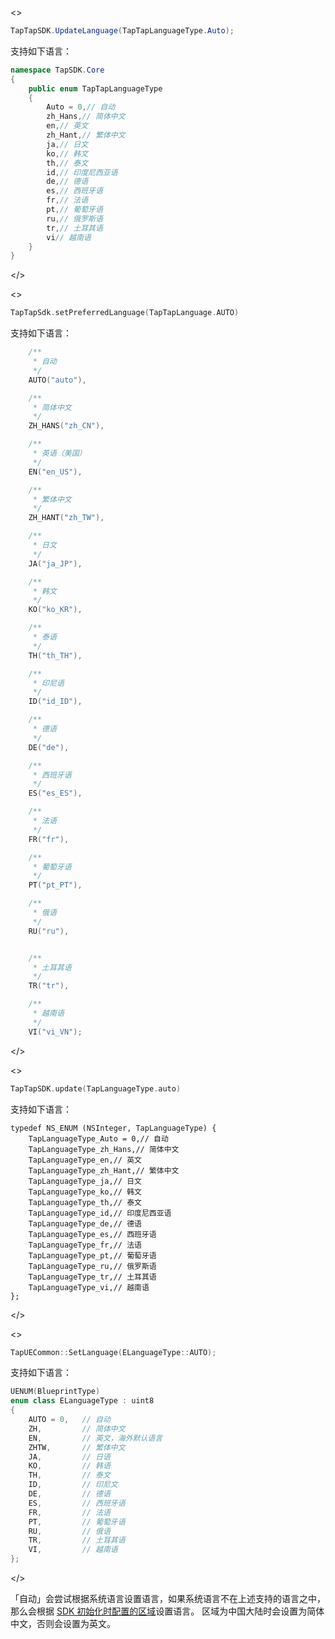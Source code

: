 
<MultiLang kind={props.kind}>

<>

```cs
TapTapSDK.UpdateLanguage(TapTapLanguageType.Auto);
```

支持如下语言：

```cs
namespace TapSDK.Core
{
    public enum TapTapLanguageType
    {
        Auto = 0,// 自动
        zh_Hans,// 简体中文
        en,// 英文
        zh_Hant,// 繁体中文
        ja,// 日文
        ko,// 韩文
        th,// 泰文
        id,// 印度尼西亚语
        de,// 德语
        es,// 西班牙语
        fr,// 法语
        pt,// 葡萄牙语
        ru,// 俄罗斯语
        tr,// 土耳其语
        vi// 越南语
    }
}
```

</>

<>

```kotlin
TapTapSdk.setPreferredLanguage(TapTapLanguage.AUTO)
```

支持如下语言：

```kotlin
    /**
     * 自动
     */
    AUTO("auto"),

    /**
     * 简体中文
     */
    ZH_HANS("zh_CN"),

    /**
     * 英语（美国）
     */
    EN("en_US"),

    /**
     * 繁体中文
     */
    ZH_HANT("zh_TW"),

    /**
     * 日文
     */
    JA("ja_JP"),

    /**
     * 韩文
     */
    KO("ko_KR"),

    /**
     * 泰语
     */
    TH("th_TH"),

    /**
     * 印尼语
     */
    ID("id_ID"),

    /**
     * 德语
     */
    DE("de"),

    /**
     * 西班牙语
     */
    ES("es_ES"),

    /**
     * 法语
     */
    FR("fr"),

    /**
     * 葡萄牙语
     */
    PT("pt_PT"),

    /**
     * 俄语
     */
    RU("ru"),


    /**
     * 土耳其语
     */
    TR("tr"),

    /**
     * 越南语
     */
    VI("vi_VN");

```

</>

<>

```swift
TapTapSDK.update(TapLanguageType.auto)
```

支持如下语言：

```objc
typedef NS_ENUM (NSInteger, TapLanguageType) {
    TapLanguageType_Auto = 0,// 自动
    TapLanguageType_zh_Hans,// 简体中文
    TapLanguageType_en,// 英文
    TapLanguageType_zh_Hant,// 繁体中文
    TapLanguageType_ja,// 日文
    TapLanguageType_ko,// 韩文
    TapLanguageType_th,// 泰文
    TapLanguageType_id,// 印度尼西亚语
    TapLanguageType_de,// 德语
    TapLanguageType_es,// 西班牙语
    TapLanguageType_fr,// 法语
    TapLanguageType_pt,// 葡萄牙语
    TapLanguageType_ru,// 俄罗斯语
    TapLanguageType_tr,// 土耳其语
    TapLanguageType_vi,// 越南语
};
```

</>

<>

```cpp
TapUECommon::SetLanguage(ELanguageType::AUTO);
```

支持如下语言：

```cpp
UENUM(BlueprintType)
enum class ELanguageType : uint8
{
    AUTO = 0,   // 自动
    ZH,			// 简体中文
    EN,			// 英文，海外默认语言
    ZHTW,		// 繁体中文
    JA,			// 日语
    KO,			// 韩语
    TH,			// 泰文
    ID,			// 印尼文
    DE, 		// 德语
    ES, 		// 西班牙语
    FR, 		// 法语
    PT, 		// 葡萄牙语
    RU, 		// 俄语
    TR, 		// 土耳其语
    VI, 		// 越南语
};
```

</>

</MultiLang>

「自动」会尝试根据系统语言设置语言，如果系统语言不在上述支持的语言之中，那么会根据 [SDK 初始化时配置的区域](/sdk/start/quickstart/#初始化)设置语言。
区域为中国大陆时会设置为简体中文，否则会设置为英文。
